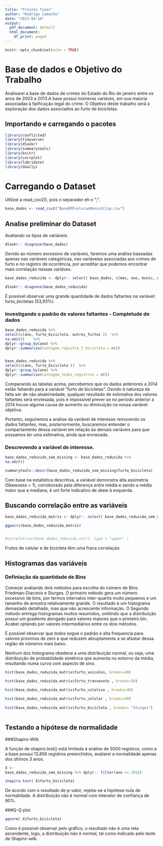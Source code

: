 ```yaml
---
title: "Projeto final"
author: "Rodrigo Camacho"
date: "2023-04-10"
output:
  pdf_document: default
  html_document:
    df_print: paged
---
```


```r
knitr::opts_chunk$set(echo = TRUE)
```

# Base de dados e Objetivo do Trabalho
Analisarei a base de dados de crimes do Estado do Rio de janeiro entre os anos
de 2003 a 2013.A base possui inúmeras variáves, em sua maioria associadas à
tipificação legal do crime.
O Objetivo deste trabalho será a exploração dos dados associados ao furto de
bicicletas.


## Importando e carregando o pacotes

```r

library(conflicted)
library(tidyverse)
library(dlookr)
library(summarytools)
library(knitr)
library(corrplot)
library(lubridate) 
library(GGally)

```

# Carregando o Dataset

Utilizei a read_csv2(), pois o separador eh o ";".

```r

base_dados <- read_csv2("BaseDPEvolucaoMensalCisp.csv")


```


## Analise preliminar do Dataset
 Avaliando os tipos de variáveis:

```r

dlookr:: diagnose(base_dados) 


```

Devido ao número excessivo de variáveis, faremos uma análise baseadas apenas nas
variáveis categóricas,  nas variáveies associadas aos crimes de furto e no 
registro de ocorrência, por acreditar que podemos encontrar mais correlação
nessas variáves.

```r

base_dados_reduzida <- dplyr:: select( base_dados, c(mes, ano, munic, AISP, Regiao,furto_veiculos, furto_transeunte, furto_coletivo, furto_celular, outros_furtos, furto_bicicleta, registro_ocorrencias     ))

```


```r

dlookr:: diagnose(base_dados_reduzida)     

```

É possível observar uma grande quantidade de dados faltantes na variável:
furto_biciletas (53,93%).

### Investigando o padrão de valores faltantes - Completude de dados



```r

base_dados_reduzida %>% 
select(c(ano, furto_bicicleta, outros_furtos ))  %>% 
na.omit()    %>%       
dplyr::group_by(ano) %>%
dplyr::summarise(Contagem_registro_f_bicicleta = n())


base_dados_reduzida %>% 
select(c(ano, furto_bicicleta ))  %>% 
dplyr::group_by(ano) %>%
dplyr::summarise(Contagem_todos_registros = n())

```
Comparando as tabelas acima, percebemos que os dados anteriores a 2014 estão 
faltando para a variável "furto de bicicletas".
Devido à natureza da falta ser de não aleatóriedade, qualquer 
resultado de estimativa dos valores faltantes será enviesada, pois é impossível
prever se no período anterior a 2014 houve alguma causa de aumento ou
diminuição na nossa variável objetiva.


Portanto, seguiremos a análise da variável de interesse removendo os dados
 faltantes, mas, posteriormente, buscaremos entender o compartamento dessa
variável em relação às demais variáveis para que possamos ter uma estimativa, 
ainda que enviesada.






### Descrevendo a variável de interesse.

```r

base_dados_reduzida_sem_missing <- base_dados_reduzida %>% 
na.omit() 

```



```r

summarytools::descr(base_dados_reduzida_sem_missing$furto_bicicleta) 

```
Com base na estatística descritiva, a variável demonstra alta assimetria 
(Skewness > 1), corroborado pela diferença entre média e sendo a média maior
que a mediana, é um forte indicativo de skew à esquerda.


## Buscando correlação entre as variáveis


```r

base_dados_reduzida_matrix <- dplyr:: select( base_dados_reduzida_sem_missing,-c(mes, ano, munic, AISP, Regiao))

ggpairs(base_dados_reduzida_matrix)

  
#corrplot(cor(base_dados_reduzida_corr), type = "upper" )

```

Frutos de celular e de bicicleta têm uma fraca correlação.


## Histogramas das variáveis

### Definiação da quantidade de Bins

Começei avaliando dois métodos para escolha do número de Bins: Friedman-Diaconis
e Sturges. O primeiro método gera um número excessivo de bins, por termos
intervalos inter-quartis muito pequenos e um tamanho de amostra relativamente
grande. O resultado é um histograma demasiado detalhado,
mas que não acrescente informação. O Segundo método entrega histogramas muitos
resumidos, omitindo que a distribuição possui um gradiente alongado para 
valores maiores que o primeiro bin.
Acabei optando por valores intermediários entre os dois métodos.

É possível observar que todos segue o padrão e alta frequencia para valores
próximos de zero e que reduzem abruptamente a se afastar dessa região de 
números mais baixo.

Nenhum dos histograma obedece a uma distribuição normal, ou seja, uma  
distribuição de probabilidade simétrica que aumenta no entorno da média, 
resultando numa curva com aspecto de sino.

```r


hist(base_dados_reduzida_matrix$furto_veiculos, breaks=40)

hist(base_dados_reduzida_matrix$furto_transeunte , breaks=50)

hist(base_dados_reduzida_matrix$furto_coletivo , breaks=40)
  
hist(base_dados_reduzida_matrix$furto_celular , breaks=80)
  
hist(base_dados_reduzida_matrix$furto_bicicleta , breaks= "Sturges")
 
```



## Testando a hipótese de normalidade


###Shapiro-Wilk

A função de shapiro.test() está limitada à análise de 5000 registros, como a
a base possui 13.856 registros preenchidos, avaliarei a normalidade apenas
dos últimos 3 anos.


```r

X <- 
base_dados_reduzida_sem_missing %>% dplyr:: filter(ano <= 2016) 

shapiro.test( X$furto_bicicleta)


```
De acordo com o resultado de p-valor, rejeita-se a hipótese nula de normalidade.
A distribuição não é normal com intevalor de confiança de 90%.



###Q-Q plot

```r


qqnorm( X$furto_bicicleta)


```
Como é possível observar pelo gráfico, o resultado não é uma reta ascendente,
logo, a distribuição não é normal, tal como indicado pelo teste de Shapiro-wilk.



